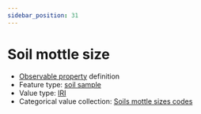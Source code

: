 ```yaml
---
sidebar_position: 31
---
```



# Soil mottle size

- [Observable property](/viewers/dawe-vocabs?uri=https://linked.data.gov.au/def/nrm/dd220b97-75b8-4d73-af57-793e431459b6) definition
- Feature type: [soil sample](http://linked.data.gov.au/def/tern-cv/06461021-a6c2-4175-9651-23653c2b9116)
- Value type: [IRI](https://w3id.org/tern/ontologies/tern/IRI)
- Categorical value collection: [Soils mottle sizes codes](/viewers/dawe-vocabs?uri=https://linked.data.gov.au/def/nrm/c8dd7af4-8e57-4f59-848a-66712349754a)

<Example
  protocolModule="soil-pit-characterization"
  observableProperty="https://linked.data.gov.au/def/nrm/dd220b97-75b8-4d73-af57-793e431459b6"
/>
